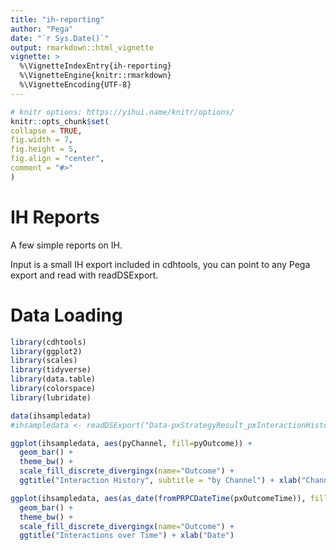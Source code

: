 ```yaml
---
title: "ih-reporting"
author: "Pega"
date: "`r Sys.Date()`"
output: rmarkdown::html_vignette
vignette: >
  %\VignetteIndexEntry{ih-reporting}
  %\VignetteEngine{knitr::rmarkdown}
  %\VignetteEncoding{UTF-8}
---
```

  
```r
# knitr options: https://yihui.name/knitr/options/
knitr::opts_chunk$set(
collapse = TRUE,
fig.width = 7,
fig.height = 5,
fig.align = "center",
comment = "#>"
)
```

# IH Reports

A few simple reports on IH.

Input is a small IH export included in cdhtools, you can point to any Pega
export and read with readDSExport.

# Data Loading

```r
library(cdhtools)
library(ggplot2)
library(scales)
library(tidyverse)
library(data.table)
library(colorspace)
library(lubridate)

data(ihsampledata) 
#ihsampledata <- readDSExport("Data-pxStrategyResult_pxInteractionHistory", "~/Downloads")
```

```r
ggplot(ihsampledata, aes(pyChannel, fill=pyOutcome)) + 
  geom_bar() +
  theme_bw() +
  scale_fill_discrete_divergingx(name="Outcome") +
  ggtitle("Interaction History", subtitle = "by Channel") + xlab("Channel")
```

```r
ggplot(ihsampledata, aes(as_date(fromPRPCDateTime(pxOutcomeTime)), fill=pyOutcome)) +
  geom_bar() +
  theme_bw() +
  scale_fill_discrete_divergingx(name="Outcome") +
  ggtitle("Interactions over Time") + xlab("Date")
```


